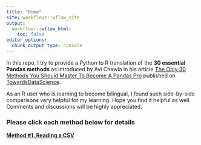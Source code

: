 ```yaml
---
title: "Home"
site: workflowr::wflow_site
output:
  workflowr::wflow_html:
    toc: false
editor_options:
  chunk_output_type: console
---
```


In this repo, I try to provide a Python to R translation of the **30 essential Pandas methods** as introduced by Avi Chawla in his article [The Only 30 Methods You Should Master To Become A Pandas Pro](https://towardsdatascience.com/the-only-30-methods-you-should-master-to-become-a-pandas-pro-749795084bb2) published on [TowardsDataScience](https://towardsdatascience.com/).

As an R user who is learning to become bilingual, I found such side-by-side comparisons very helpful for my learning. Hope you find it helpful as well. Comments and discussions will be highly appreciated. 

### Please click each method below for details

[**Method #1. Reading a CSV**](method1-read-a-csv.html)
